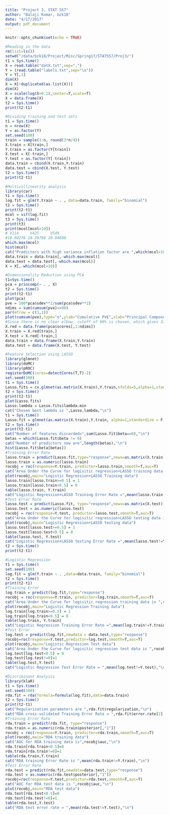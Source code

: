 ```yaml
---
title: "Project 3, STAT 557"
author: "Balaji Kumar, bzk18"
date: "4/17/2017"
output: pdf_document
---
```


```r
knitr::opts_chunk$set(echo = TRUE)
```

```r
#Reading in the data
rm(list=ls())
setwd("/data/bzk18/Project/Misc/Spring17/STAT557/Proj3/")
t1 = Sys.time()
X = read.table("datX.txt",sep=",")
Y = (read.table("labels.txt",sep="\n"))
Y = Y[,1]
dim(X)
X = X[!duplicated(as.list(X))]
dim(X)
X = scale(log(X+0.1),center=T,scale=T)
X = data.frame(X)
t2 = Sys.time()
print(t2-t1)
```

```r
#Dividing training and test sets
t1 = Sys.time()
n = nrow(X)
Y = as.factor(Y)
set.seed(100)
train = sample(1:n, round(3*n/4))
X.train = X[train,]
Y.train = as.factor(Y[train])
X.test = X[-train,]
Y.test = as.factor(Y[-train])
data.train = cbind(X.train,Y.train)
data.test = cbind(X.test, Y.test)
t2 = Sys.time()
print(t2-t1)
```

```r
#Multicollinearity analysis
library(car)
t1 = Sys.time()
log.fit = glm(Y.train ~ . , data=data.train, family="binomial")
t2 = Sys.time()
print(t2-t1)
mcol = vif(log.fit)
t3 = Sys.time()
print(t3)
print(mcol[mcol>10])
# V114     V425     V549 
#10.04276 10.39798 10.04690 
which.max(mcol)
hist(mcol)
cat("Predictors with high variance inflation factor are ",which(mcol>10),"\n")
data.train = data.train[,-which.max(mcol)]
data.test = data.test[,-which.max(mcol)]
X = X[,-which(mcol>10)]
```

```r
#Dimensionality Reduction using PCA
t1=Sys.time()
pca = princomp(~ . , X)
t2 = Sys.time()
print(t2-t1)
plot(pca)
pve = 100*pca$sdev**2/sum(pca$sdev**2)
ndims = sum(cumsum(pve)<=90)
par(mfrow = c(1,1))
plot(cumsum(pve),type="o",ylab="Cumulative PVE",xlab="Principal Component",col="green")
#Since there is no clear elbow, cutoff of 90% is chosen, which gives 325 PCs
X.red = data.frame(pca$scores[,1:ndims])
X.train = X.red[train,]
X.test = X.red[-train,]
data.train = data.frame(X.train,Y.train)
data.test = data.frame(X.test, Y.test)
```

```r
#Feature Selection using LASSO
library(glmnet)
library(doMC)
library(pROC)
registerDoMC(cores=detectCores(T,T)-2)
set.seed(100)
t1 = Sys.time()
Lasso.fits = cv.glmnet(as.matrix(X.train),Y.train,nfolds=5,alpha=1,standardize=F,intercept=FALSE,family="binomial",parallel=T)
t2 = Sys.time()
print(t2-t1)
plot(Lasso.fits)
Lasso.lambda = Lasso.fits$lambda.min 
cat("Chosen best lambda is ",Lasso.lambda,"\n")
t1 = Sys.time()
Lasso.fit = glmnet(as.matrix(X.train),Y.train, alpha=1,standardize = F,lambda=Lasso.lambda,intercept = 0,family="binomial")
t2 = Sys.time()
print(t2-t1)
cat("Number of features discarded=",sum(Lasso.fit$beta==0),"\n")
betas = which(Lasso.fit$beta != 0)
cat("Number of predictors now are",length(betas),"\n")
hist(Lasso.fit$beta[betas])
#Training Error Rate
lasso.train = predict(Lasso.fit,type="response",newx=as.matrix(X.train))
lasso.train = as.numeric(lasso.train)
rocobj = roc(response=Y.train, predictor=lasso.train,smooth=T,auc=T)
cat("Area Under the Curve for logisitic regression+LASSO training data is ",rocobj$auc)
plot(rocobj,main="Logistic Regression+LASSO Training data")
lasso.train[lasso.train>=0.5] = 1
lasso.train[lasso.train<0.5] = 0
table(lasso.train, Y.train)
cat("Logistic Regression+LASSO Training Error Rate =",mean(lasso.train!=Y.train))
#Test Error Rate
lasso.test = predict(Lasso.fit, type="response",newx=as.matrix(X.test))
lasso.test = as.numeric(lasso.test)
rocobj = roc(response=Y.test, predictor=lasso.test,smooth=T,auc=T)
cat("Area Under the Curve for logisitic regression+LASSO testing data is ",rocobj$auc)
plot(rocobj,main="Logistic Regression+LASSO testing data")
lasso.test[lasso.test>=0.5] = 1
lasso.test[lasso.test<0.5] = 0
table(lasso.test, Y.test)
cat("Logistic Regression+LASSO testing Error Rate =",mean(lasso.test!=Y.test))
t2 = Sys.time()
print(t2-t1)
```

```r
#Logistic Regression
t1 = Sys.time()
set.seed(100)
log.fit = glm(Y.train ~ . ,data=data.train, family="binomial")
t2 = Sys.time()
print(t2-t1)
#Training Error
log.train = predict(log.fit,type="response")
rocobj = roc(response=Y.train, predictor=log.train,smooth=T,auc=T)
cat("Area Under the Curve for logisitic regression training data is ",rocobj$auc)
plot(rocobj,main="Logistic Regression Training data")
log.train[log.train>=0.5] = 1
log.train[log.train<0.5] = 0
table(log.train, Y.train)
cat("Logistic Regression Training Error Rate =",mean(log.train!=Y.train))
#Test Error
log.test = predict(log.fit,newdata = data.test,type="response")
rocobj=roc(response=Y.test,predictor=log.test,smooth=T,auc=T)
plot(rocobj,main="Logistic Regression Test data")
cat("Area Under the Curve for logisitic regression test data is ",rocobj$auc)
log.test[log.test<0.5] = 0
log.test[log.test!=0]=1
table(log.test,Y.test)
cat("Logistic Regression Test Error Rate = ",mean(log.test!=Y.test),"\n")
```

```r
#Discriminant Analysis
library(klaR)
t1 = Sys.time()
set.seed(100)
rda.fit = rda(formula=formula(log.fit),data=data.train)
t2 = Sys.time()
print(t2-t1)
cat("Regularization parameters are ",rda.fit$regularization,"\n")
cat("RDA cross-validated Training Error Rate = ",rda.fit$error.rate[2],"\n")
#Training Error Rate
rda.train = predict(rda.fit, type="response")
rda.train = as.numeric(rda.train$posterior[,"1"])
rocobj = roc(response=Y.train, predictor=rda.train,smooth=T,auc=T)
plot(rocobj,main="RDA training data")
cat("AUC for RDA training data is",rocobj$auc,"\n")
rda.train[rda.train<0.5]=0
rda.train[rda.train!=0]=1
table(rda.train,Y.train)
cat("RDA training Error Rate is ",mean(rda.train!=Y.train),"\n")
#Test Error Rate
rda.test = predict(rda.fit,newdata=data.test,type="response")
rda.test = as.numeric(rda.test$posterior[,"1"])
rocobj=roc(response=Y.test,predictor=rda.test,smooth=T,auc=T)
cat("AUC for RDA test data is ",rocobj$auc,"\n")
plot(rocobj,main="RDA test data")
rda.test[rda.test<0.5]=0
rda.test[rda.test!=0]=1
table(rda.test,Y.test)
cat("RDA test error rate = ",mean(rda.test!=Y.test),"\n")
```

